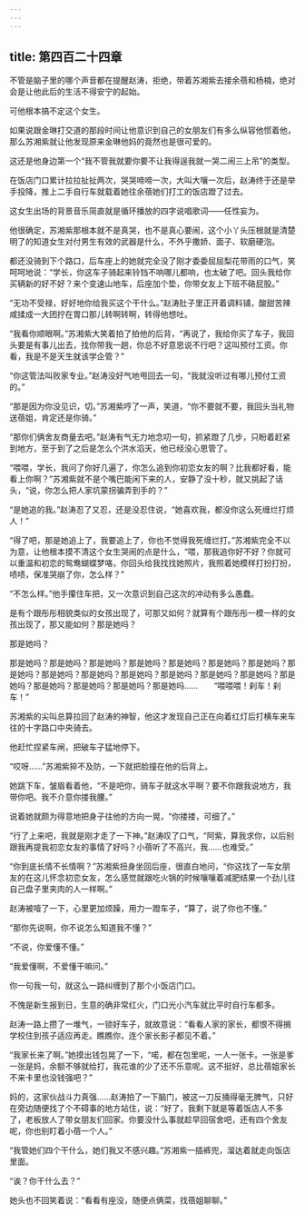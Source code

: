 ```yaml
---
---
---
```

title: 第四百二十四章
---




不管是脑子里的哪个声音都在提醒赵涛，拒绝，带着苏湘紫去接余蓓和杨楠，绝对会是让他此后的生活不得安宁的起始。

可他根本搞不定这个女生。

如果说跟金琳打交道的那段时间让他意识到自己的女朋友们有多么纵容他惯着他，那么苏湘紫就让他发现原来金琳他妈的竟然也是很可爱的。

这还是他身边第一个“我不管我就要你要不让我得逞我就一哭二闹三上吊”的类型。

在饭店门口累计拉拉扯扯两次，哭哭啼啼一次，大叫大嚷一次后，赵涛终于还是举手投降，推上二手自行车就载着她往余蓓她们打工的饭店蹬了过去。

这女生出场的背景音乐简直就是循环播放的四字说唱歌词——任性妄为。

他很确定，苏湘紫那根本就不是真哭，也不是真心要闹，这个小丫头压根就是清楚明了的知道女生对付男生有效的武器是什么，不外乎撒娇、面子、软磨硬泡。

都还没骑到下个路口，后车座上的她就完全没了刚才委委屈屈梨花带雨的口气，笑呵呵地说：“学长，你这车子骑起来铃铛不响哪儿都响，也太破了吧。回头我给你买辆新的好不好？来个变速山地车，后座加个垫，你带女友上下班不硌屁股。”

“无功不受禄，好好地你给我买这个干什么。”赵涛肚子里正开着调料铺，酸甜苦辣咸揉成一大团拧在胃口那儿转啊转啊，转得他想吐。

“我看你顺眼啊。”苏湘紫大笑着拍了拍他的后背，“再说了，我给你买了车子，我回头要是有事儿出去，找你带我一趟，你总不好意思说不行吧？这叫预付工资。你看，我是不是天生就该学企管？”

“你这管法叫败家专业。”赵涛没好气地甩回去一句，“我就没听过有哪儿预付工资的。”

“那是因为你没见识，切。”苏湘紫哼了一声，笑道，“你不要就不要，我回头当礼物送蓓姐，肯定还是你骑。”

“那你们俩舍友商量去吧。”赵涛有气无力地念叨一句，抓紧蹬了几步，只盼着赶紧到地方，至于到了之后是怎么个洪水滔天，他已经没心思管了。

“喂喂，学长，我问了你好几遍了，你怎么追到你初恋女友的啊？比我都好看，能看上你啊？”苏湘紫就不是个嘴巴能闲下来的人，安静了没十秒，就又挑起了话头，“说，你怎么把人家坑蒙拐骗弄到手的？”

“是她追的我。”赵涛忍了又忍，还是没忍住说，“她喜欢我，都没你这么死缠烂打烦人！”

“得了吧，那是她追上了，我要追上了，你也不觉得我死缠烂打。”苏湘紫完全不以为意，让他根本摸不清这个女生哭闹的点是什么，“喂，那我追你好不好？你就可以重温和初恋的鸳鸯蝴蝶梦咯，你回头给我找找她照片，我照着她模样打扮打扮，啧啧，保准哭崩了你，怎么样？”

“不怎么样。”他手攥住车把，又一次意识到自己这次的冲动有多么愚蠢。

是有个跟彤彤相貌类似的女孩出现了，可那又如何？就算有个跟彤彤一模一样的女孩出现了，那又能如何？那是她吗？

那是她吗？

那是她吗？那是她吗？那是她吗？那是她吗？那是她吗？那是她吗？那是她吗？那是她吗？那是她吗？那是她吗？那是她吗？那是她吗？那是她吗？那是她吗？那是她吗？那是她吗？那是她吗？那是她吗？那是她吗……　　“喂喂喂！刹车！刹车！”

苏湘紫的尖叫总算拉回了赵涛的神智，他这才发现自己正在向着红灯后打横车来车往的十字路口中央骑去。

他赶忙捏紧车闸，把破车子猛地停下。

“哎呀……”苏湘紫猝不及防，一下就把脸撞在他的后背上。

她跳下车，皱眉看着他，“不是吧你，骑车子就这水平啊？要不你跟我说地方，我带你吧。我不介意你搂我腰。”

说着她就颇为得意地把身子往他的方向一晃，“你搂搂，可细了。”

“行了上来吧，我就是刚才走了一下神。”赵涛叹了口气，“阿紫，算我求你，以后别跟我再提我初恋女友的事情了好吗？小蓓听了不高兴，我……也难受。”

“你到底长情不长情啊？”苏湘紫扭身坐回后座，很直白地问，“你这找了一车女朋友的在这儿怀念初恋女友，怎么感觉就跟吃火锅的时候嚷嚷着减肥结果一个劲儿往自己盘子里夹肉的人一样啊。”

赵涛被噎了一下，心里更加烦躁，用力一蹬车子，“算了，说了你也不懂。”

“那你先说啊，你不说怎么知道我不懂？”

“不说，你爱懂不懂。”

“我爱懂啊，不爱懂干嘛问。”

你一句我一句，就这么一路纠缠到了那个小饭店门口。

不愧是新生报到日，生意的确非常红火，门口光小汽车就比平时自行车都多。

赵涛一路上攒了一堆气，一锁好车子，就故意说：“看看人家的家长，都恨不得搁学校住到孩子适应再走。瞧瞧你，连个家长影子都见不着。”

“我家长来了啊。”她摸出钱包晃了一下，“喏，都在包里呢，一人一张卡。一张是爹一张是妈，余额不够就给打，我花谁的少了还不乐意呢。这不挺好，总比蓓姐家长不来卡里也没钱强吧？”

妈的，这家伙战斗力真强……赵涛拍了一下脑门，被这一刀反捅得毫无脾气，只好在旁边随便找了个不碍事的地方站住，说：“好了，我剩下就是等着饭店人不多了，老板放人了带女朋友们回家。你要没什么事就趁早回宿舍吧，还有四个舍友呢，你也别盯着小蓓一个人。”

“我管她们四个干什么，她们我又不感兴趣。”苏湘紫一插裤兜，溜达着就走向饭店里面。

“诶？你干什么去？”

她头也不回笑着说：“看看有座没，随便点俩菜，找蓓姐聊聊。”